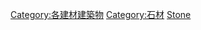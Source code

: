 {{Commons category|Stone buildings}}

[[Category:各建材建築物|Category:各建材建築物]]
[[Category:石材|Category:石材]]
[[Category:砌體結構建築物|Stone]]